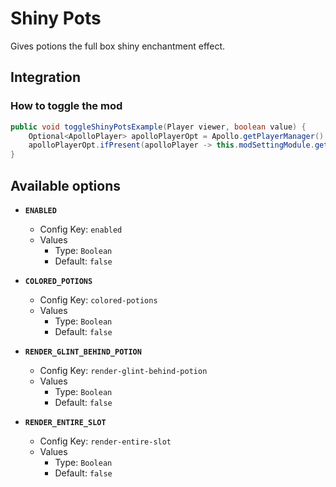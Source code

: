 # Shiny Pots

Gives potions the full box shiny enchantment effect.

## Integration

### How to toggle the mod

```java
public void toggleShinyPotsExample(Player viewer, boolean value) {
    Optional<ApolloPlayer> apolloPlayerOpt = Apollo.getPlayerManager().getPlayer(viewer.getUniqueId());
    apolloPlayerOpt.ifPresent(apolloPlayer -> this.modSettingModule.getOptions().set(apolloPlayer, ModShinyPots.ENABLED, value));
}
```

## Available options

- __`ENABLED`__
    - Config Key: `enabled`
    - Values
        - Type: `Boolean`
        - Default: `false`

- __`COLORED_POTIONS`__
    - Config Key: `colored-potions`
    - Values
        - Type: `Boolean`
        - Default: `false`

- __`RENDER_GLINT_BEHIND_POTION`__
    - Config Key: `render-glint-behind-potion`
    - Values
        - Type: `Boolean`
        - Default: `false`

- __`RENDER_ENTIRE_SLOT`__
    - Config Key: `render-entire-slot`
    - Values
        - Type: `Boolean`
        - Default: `false`

